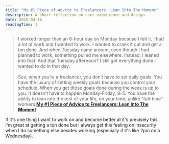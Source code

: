 ```yaml
---
title: "My #1 Piece of Advice to Freelancers: Lean Into The Moment"
description: A short reflection on user experience and design.
date: 2018-04-16
readingTime: 1
---
```


>I worked longer than an 8-hour day on Monday because I felt it. I had a lot of work and I wanted to work. I wanted to crank it out and get a ton done. And when Tuesday came around, even though I had planned to work, something pulled me elsewhere. Instead, I leaned into that. And that Tuesday afternoon? I still got everything done I wanted to do in that day.<br /><br />
See, when you’re a freelancer, you don’t have to set daily goals. You have the luxury of setting weekly goals because you control your schedule. When you get those goals done during the week is up to you. It doesn’t have to happen Monday-Friday, 9–5. You have the ability to lean into the rest of your life, on your time, unlike “full-time” workers.**<a href="https://medium.com/@Arestia/my-1-piece-of-advice-to-freelancers-lean-into-the-moment-ed7e4195fa05">My #1 Piece of Advice to Freelancers: Lean Into The Moment</a>**

If it's one thing I want to work on and become better at it's precisely this. I'm great at getting a ton done but I always get this feeling on insecurity when I do something else besides working (especially if it's like 2pm on a Wednesday).